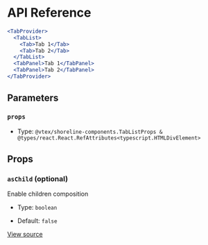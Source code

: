 # API Reference

```jsx
<TabProvider>
  <TabList>
    <Tab>Tab 1</Tab>
    <Tab>Tab 2</Tab>
  </TabList>
  <TabPanel>Tab 1</TabPanel>
  <TabPanel>Tab 2</TabPanel>
</TabProvider>
```

## Parameters

### `props`

- Type: `@vtex/shoreline-components.TabListProps & @types/react.React.RefAttributes<typescript.HTMLDivElement>`

## Props

### `asChild` (optional)

Enable children composition

- Type: `boolean`

- Default: `false`

[View source](https://github.com/vtex/shoreline/blob/34623377e/packages/components/src/tab/tab-list.tsx#L20)
